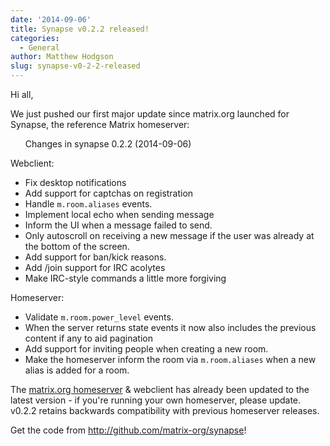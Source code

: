 ```yaml
---
date: '2014-09-06'
title: Synapse v0.2.2 released!
categories:
  - General
author: Matthew Hodgson
slug: synapse-v0-2-2-released
---
```


Hi all,

We just pushed our first major update since matrix.org launched for Synapse, the reference Matrix homeserver:
<ul>Changes in synapse 0.2.2 (2014-09-06)</ul>
Webclient:

* Fix desktop notifications
* Add support for captchas on registration
* Handle `m.room.aliases` events.
* Implement local echo when sending message
* Inform the UI when a message failed to send.
* Only autoscroll on receiving a new message if the user was already at the bottom of the screen.
* Add support for ban/kick reasons.
* Add /join support for IRC acolytes
* Make IRC-style commands a little more forgiving

Homeserver:
* Validate `m.room.power_level` events.
* When the server returns state events it now also includes the previous content if any to aid pagination
* Add support for inviting people when creating a new room.
* Make the homeserver inform the room via `m.room.aliases` when a new alias is added for a room.

The <a href="http://matrix.org/alpha">matrix.org homeserver</a> &amp; webclient has already been updated to the latest version - if you're running your own homeserver, please update. v0.2.2 retains backwards compatibility with previous homeserver releases.

Get the code from <a href="http://github.com/matrix-org/synapse">http://github.com/matrix-org/synapse</a>!

&nbsp;
